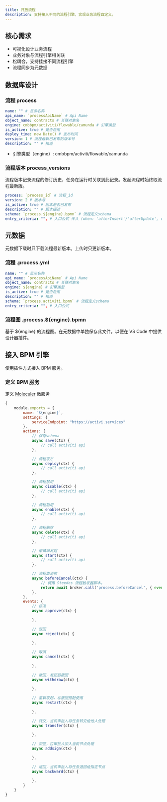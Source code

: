 ```yaml
---
title: 开放流程
description: 支持接入不同的流程引擎，实现业务流程自定义。
---
```


## 核心需求

- 可视化设计业务流程
- 业务对象与流程引擎相关联
- 松耦合，支持挂接不同流程引擎
- 流程同步为元数据

## 数据库设计

### 流程 process

```yml
name: "" # 显示名称
api_name: `processApiName` # Api Name
object_name: contracts # 关联对象名
engine: cmbbpm/activiti/flowable/camunda # 引擎类型
is_active: true # 是否启用
deploy_time: new Date() # 发布时间
version: 1 # 流程最新已发布的版本号
description: "" # 描述
```

- 引擎类型（engine）: cmbbpm/activiti/flowable/camunda 

### 流程版本 process_versions

流程版本记录流程的修订历史，任务在运行时关联到此记录。发起流程时始终取流程最新版。

```yml
process: `process_id` # 流程_id
version: 2 # 版本号
is_active: true # 版本是否已发布
description: "" # 版本描述
schema: `process.${engine}.bpmn` # 流程定义schema
entry_criteria: "", # 入口公式 传入 (when: 'afterInsert'/'afterUpdate', userSession, Record)
```

## 元数据

元数据下载时只下载流程最新版本。上传时只更新版本。

### 流程 .process.yml

```yml
name: "" # 显示名称
api_name: `processApiName` # Api Name
object_name: contracts # 关联对象名
engine: ${engine} # 引擎类型
is_active: true # 是否启用
description: "" # 描述
schema: `process.activiti.bpmn` # 流程定义schema
entry_criteria: "", # 入口公式
```

### 流程图 .process.${engine}.bpmn

基于 ${engine} 的流程图。在元数据中单独保存此文件，以便在 VS Code 中提供设计器插件。

## 接入 BPM 引擎

使用插件方式接入 BPM 服务。

### 定义 BPM 服务

定义 [Moleculer](https://moleculer.services/docs/0.14/services.html) 微服务

```js
{
    module.exports = {
        name: `${engine}`,
        settings: {
            serviceEndpoint: "https://activi.services"
        },
        actions: {
            // 保存schema
            async save(ctx) {
                // call activiti api
            },

            // 流程发布
            async deploy(ctx) {
                // call activiti api
            },

            // 流程禁用
            async disable(ctx) {
                // call activiti api
            },

            // 流程启用
            async enable(ctx) {
                // call activiti api
            },

            // 流程删除
            async delete(ctx) {
                // call activiti api
            },

            // 申请单发起
            async start(ctx) {
                // call activiti api
            },

            // 流程取消前
            async beforeCancel(ctx) {
                // 调用 Steedos 流程触发器脚本。
                return await broker.call('process.beforeCancel', { event, context })
            },
        },
        events: {
            // 核准
            async approve(ctx) {
                
            },

            // 驳回
            async reject(ctx) {
                
            },

            // 取消
            async cancel(ctx) {
                
            },

            // 撤回，发起后撤回
            async withdraw(ctx) {
                
            },

            // 重新发起，与撤回搭配使用
            async restart(ctx) {
                
            },

            // 转交，当前审批人将任务转交给他人处理
            async transfer(ctx) {
                
            },

            // 加签，拉审批人加入当前节点处理
            async addsign(ctx) {
                
            },

            // 退回，当前审批人将任务退回给指定节点
            async backward(ctx) {
                
            },
        }
    }
}
```

